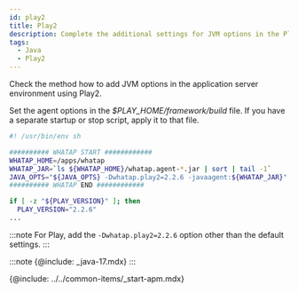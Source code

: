 ```yaml
---
id: play2
title: Play2
description: Complete the additional settings for JVM options in the Play2 application server environment.
tags:
  - Java
  - Play2
---
```


Check the method how to add JVM options in the application server environment using Play2. 

Set the agent options in the _$PLAY_HOME/framework/build_ file. If you have a separate startup or stop script, apply it to that file.

```bash title=$PLAY_HOME/framework/build {6} showLineNumbers
#! /usr/bin/env sh

########## WHATAP START ############
WHATAP_HOME=/apps/whatap
WHATAP_JAR=`ls ${WHATAP_HOME}/whatap.agent-*.jar | sort | tail -1`
JAVA_OPTS="${JAVA_OPTS} -Dwhatap.play2=2.2.6 -javaagent:${WHATAP_JAR}"
########## WHATAP END ############

if [ -z "${PLAY_VERSION}" ]; then
  PLAY_VERSION="2.2.6"
...
```

:::note
For Play, add the `-Dwhatap.play2=2.2.6` option other than the default settings.
:::

:::note
{@include: _java-17.mdx}
:::

{@include: ../../common-items/_start-apm.mdx}  
